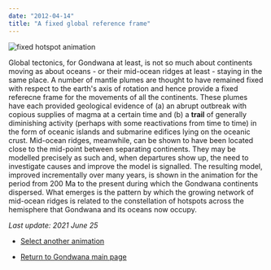 ```yaml
---
date: "2012-04-14"
title: "A fixed global reference frame"
---
```


![fixed hotspot animation](FixedAnimation.gif)

Global tectonics, for Gondwana at least, is not so much about continents moving as about oceans - or their mid-ocean ridges at least - staying in the same place. 
A number of mantle plumes are thought to have remained fixed with respect to the earth's axis of rotation and hence provide a fixed referecne frame for the movements
of all the continents.  These plumes have each provided geological evidence of (a) an abrupt outbreak with copious supplies of magma at a certain time and (b) a **trail** of 
generally diminishing activity (perhaps with some reactivations from time to time) in the form of oceanic islands and submarine edifices lying on the oceanic crust.
Mid-ocean ridges, meanwhile, can be shown to have been located close to the mid-point between separating continents.  They may be modelled precisely as such and, when departures
show up, the need to investigate causes and improve the model is signalled.  The resulting model, improved incrementally over many years, is shown in the animation 
for the period from 200 Ma to the present during which the Gondwana continents dispersed. What emerges is the pattern by which the growing network of mid-ocean ridges
is related to the constellation of hotspots across the hemisphere that Gondwana and its oceans now occupy.


*Last update: 2021 June 25*



* [Select another animation](../animations)

* [Return to Gondwana main page](../../gondwana)

